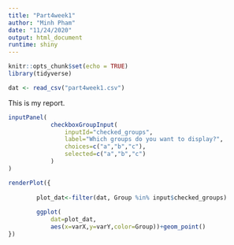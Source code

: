 ```yaml
---
title: "Part4week1"
author: "Minh Pham"
date: "11/24/2020"
output: html_document
runtime: shiny
---
```


```r
knitr::opts_chunk$set(echo = TRUE)
library(tidyverse)

dat <- read_csv("part4week1.csv")

```

This is my report.

```r
inputPanel(
            checkboxGroupInput(
                inputId="checked_groups",
                label="Which groups do you want to display?",
                choices=c("a","b","c"),
                selected=c("a","b","c")
            )
)

renderPlot({
        
        plot_dat<-filter(dat, Group %in% input$checked_groups)
        
        ggplot(
            dat=plot_dat,
            aes(x=varX,y=varY,color=Group))+geom_point()
})
```
